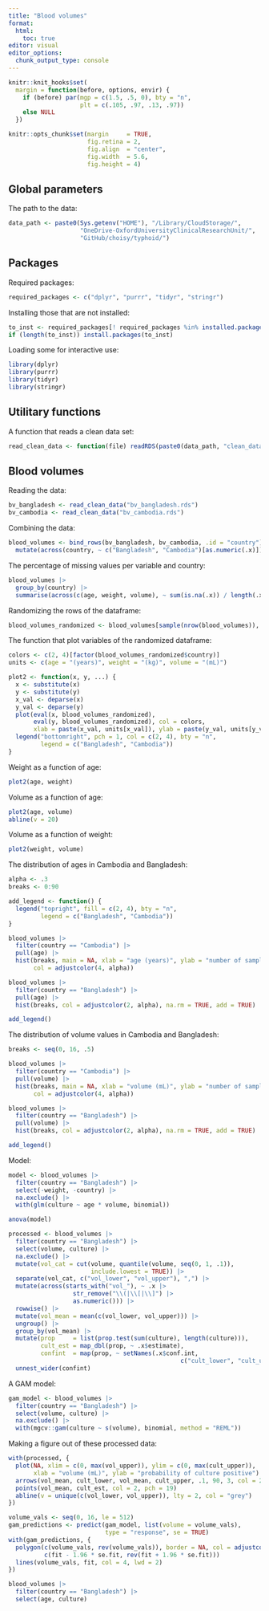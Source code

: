 ```yaml
---
title: "Blood volumes"
format:
  html:
    toc: true
editor: visual
editor_options: 
  chunk_output_type: console
---
```


```r
knitr::knit_hooks$set(
  margin = function(before, options, envir) {
    if (before) par(mgp = c(1.5, .5, 0), bty = "n",
                    plt = c(.105, .97, .13, .97))
    else NULL
  })

knitr::opts_chunk$set(margin     = TRUE,
                      fig.retina = 2,
                      fig.align  = "center",
                      fig.width  = 5.6,
                      fig.height = 4)
```


## Global parameters

The path to the data:

```r
data_path <- paste0(Sys.getenv("HOME"), "/Library/CloudStorage/",
                    "OneDrive-OxfordUniversityClinicalResearchUnit/",
                    "GitHub/choisy/typhoid/")
```

## Packages

Required packages:

```r
required_packages <- c("dplyr", "purrr", "tidyr", "stringr")
```

Installing those that are not installed:

```r
to_inst <- required_packages[! required_packages %in% installed.packages()[,"Package"]]
if (length(to_inst)) install.packages(to_inst)
```

Loading some for interactive use:

```r
library(dplyr)
library(purrr)
library(tidyr)
library(stringr)
```

## Utilitary functions

A function that reads a clean data set:

```r
read_clean_data <- function(file) readRDS(paste0(data_path, "clean_data/", file))
```

## Blood volumes

Reading the data:

```r
bv_bangladesh <- read_clean_data("bv_bangladesh.rds")
bv_cambodia <- read_clean_data("bv_cambodia.rds")
```

Combining the data:

```r
blood_volumes <- bind_rows(bv_bangladesh, bv_cambodia, .id = "country") |> 
  mutate(across(country, ~ c("Bangladesh", "Cambodia")[as.numeric(.x)]))
```

The percentage of missing values per variable and country:

```r
blood_volumes |> 
  group_by(country) |> 
  summarise(across(c(age, weight, volume), ~ sum(is.na(.x)) / length(.x)))
```

Randomizing the rows of the dataframe:

```r
blood_volumes_randomized <- blood_volumes[sample(nrow(blood_volumes)), ]
```

The function that plot variables of the randomized dataframe:

```r
colors <- c(2, 4)[factor(blood_volumes_randomized$country)]
units <- c(age = "(years)", weight = "(kg)", volume = "(mL)")

plot2 <- function(x, y, ...) {
  x <- substitute(x)
  y <- substitute(y)
  x_val <- deparse(x)
  y_val <- deparse(y)
  plot(eval(x, blood_volumes_randomized),
       eval(y, blood_volumes_randomized), col = colors,
       xlab = paste(x_val, units[x_val]), ylab = paste(y_val, units[y_val]), ...)
  legend("bottomright", pch = 1, col = c(2, 4), bty = "n",
         legend = c("Bangladesh", "Cambodia"))
}
```

Weight as a function of age:

```r
plot2(age, weight)
```

Volume as a function of age:

```r
plot2(age, volume)
abline(v = 20)
```

Volume as a function of weight:

```r
plot2(weight, volume)
```

The distribution of ages in Cambodia and Bangladesh:

```r
alpha <- .3
breaks <- 0:90

add_legend <- function() {
  legend("topright", fill = c(2, 4), bty = "n",
         legend = c("Bangladesh", "Cambodia"))
}

blood_volumes |> 
  filter(country == "Cambodia") |> 
  pull(age) |> 
  hist(breaks, main = NA, xlab = "age (years)", ylab = "number of samples",
       col = adjustcolor(4, alpha))

blood_volumes |> 
  filter(country == "Bangladesh") |> 
  pull(age) |>
  hist(breaks, col = adjustcolor(2, alpha), na.rm = TRUE, add = TRUE)

add_legend()
```

The distribution of volume values in Cambodia and Bangladesh:

```r
breaks <- seq(0, 16, .5)

blood_volumes |> 
  filter(country == "Cambodia") |> 
  pull(volume) |> 
  hist(breaks, main = NA, xlab = "volume (mL)", ylab = "number of samples",
       col = adjustcolor(4, alpha))

blood_volumes |> 
  filter(country == "Bangladesh") |> 
  pull(volume) |> 
  hist(breaks, col = adjustcolor(2, alpha), na.rm = TRUE, add = TRUE)

add_legend()
```

Model:

```r
model <- blood_volumes |> 
  filter(country == "Bangladesh") |> 
  select(-weight, -country) |> 
  na.exclude() |> 
  with(glm(culture ~ age * volume, binomial))

anova(model)
```

```r
processed <- blood_volumes |> 
  filter(country == "Bangladesh") |> 
  select(volume, culture) |> 
  na.exclude() |> 
  mutate(vol_cat = cut(volume, quantile(volume, seq(0, 1, .1)),
                       include.lowest = TRUE)) |>
  separate(vol_cat, c("vol_lower", "vol_upper"), ",") |> 
  mutate(across(starts_with("vol_"), ~ .x |>
                  str_remove("\\(|\\[|\\]") |>
                  as.numeric())) |> 
  rowwise() |> 
  mutate(vol_mean = mean(c(vol_lower, vol_upper))) |> 
  ungroup() |>
  group_by(vol_mean) |> 
  mutate(prop     = list(prop.test(sum(culture), length(culture))),
         cult_est = map_dbl(prop, ~ .x$estimate),
         confint  = map(prop, ~ setNames(.x$conf.int,
                                                c("cult_lower", "cult_upper")))) |> 
  unnest_wider(confint)
```

A GAM model:

```r
gam_model <- blood_volumes |> 
  filter(country == "Bangladesh") |> 
  select(volume, culture) |> 
  na.exclude() |> 
  with(mgcv::gam(culture ~ s(volume), binomial, method = "REML"))
```

Making a figure out of these processed data:

```r
with(processed, {
  plot(NA, xlim = c(0, max(vol_upper)), ylim = c(0, max(cult_upper)),
       xlab = "volume (mL)", ylab = "probability of culture positive")
  arrows(vol_mean, cult_lower, vol_mean, cult_upper, .1, 90, 3, col = 2, lwd = 2)
  points(vol_mean, cult_est, col = 2, pch = 19)
  abline(v = unique(c(vol_lower, vol_upper)), lty = 2, col = "grey")
})

volume_vals <- seq(0, 16, le = 512)
gam_predictions <- predict(gam_model, list(volume = volume_vals),
                           type = "response", se = TRUE)
with(gam_predictions, {
  polygon(c(volume_vals, rev(volume_vals)), border = NA, col = adjustcolor(4, .2),
          c(fit - 1.96 * se.fit, rev(fit + 1.96 * se.fit)))
  lines(volume_vals, fit, col = 4, lwd = 2)
})
```


```r
blood_volumes |> 
  filter(country == "Bangladesh") |> 
  select(age, culture)
```
